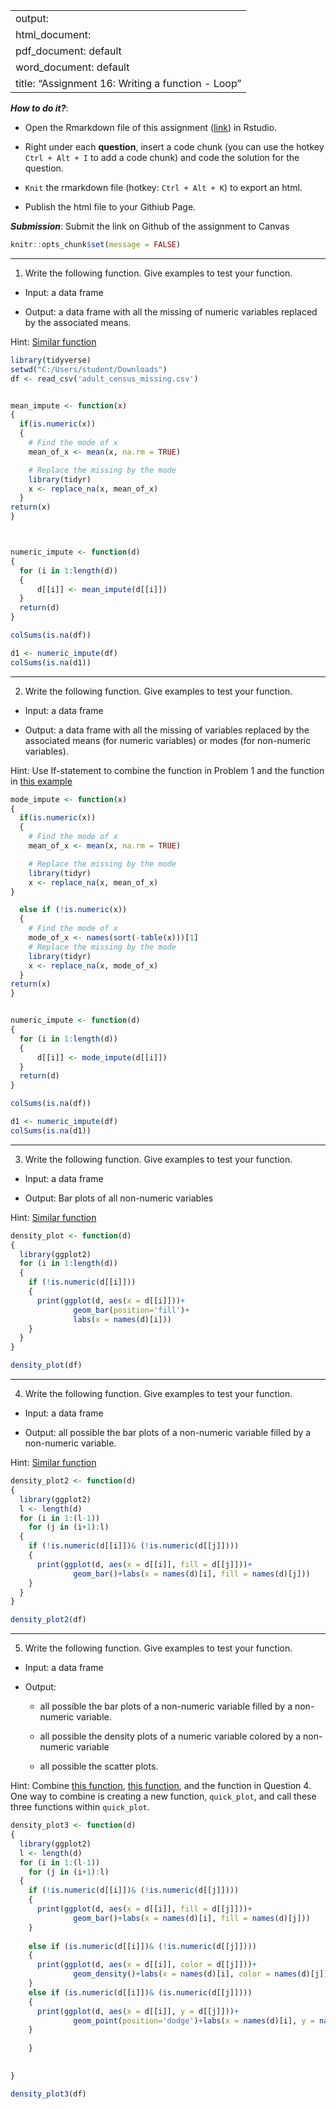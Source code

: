 
---
output: 
  html_document:
  pdf_document: default
  word_document: default
title: "Assignment 16: Writing a function - Loop"
---

***How to do it?***: 

- Open the Rmarkdown file of this assignment ([link](assignment16.Rmd)) in Rstudio. 

- Right under each **question**, insert  a code chunk (you can use the hotkey `Ctrl + Alt + I` to add a code chunk) and code the solution for the question. 

- `Knit` the rmarkdown file (hotkey: `Ctrl + Alt + K`) to export an html.  

-  Publish the html file to your Githiub Page. 

***Submission***: Submit the link on Github of the assignment to Canvas

```r
knitr::opts_chunk$set(message = FALSE)
```

-------

1. Write the following function. Give examples to test your function.

- Input: a data frame

- Output: a data frame with all the missing of numeric variables replaced by the associated means.

Hint: [Similar function](https://bryantstats.github.io/math421/gganimate/18_writing_functions.html#28)
```r
library(tidyverse)
setwd("C:/Users/student/Downloads")
df <- read_csv('adult_census_missing.csv')


mean_impute <- function(x)
{
  if(is.numeric(x))
  {
    # Find the mode of x
    mean_of_x <- mean(x, na.rm = TRUE)

    # Replace the missing by the mode
    library(tidyr)
    x <- replace_na(x, mean_of_x) 
  }
return(x)    
}



numeric_impute <- function(d)
{
  for (i in 1:length(d))
  {
      d[[i]] <- mean_impute(d[[i]])
  }
  return(d)
}

colSums(is.na(df))
```


```r
d1 <- numeric_impute(df)
colSums(is.na(d1))

```

-------

2. Write the following function. Give examples to test your function.

- Input: a data frame

- Output: a data frame with all the missing of variables replaced by the associated means (for numeric variables) or modes (for non-numeric variables).

Hint: Use If-statement to combine the function in Problem 1 and the function in [this example](https://bryantstats.github.io/math421/gganimate/18_writing_functions.html#28)

```r

mode_impute <- function(x)
{
  if(is.numeric(x))
  {
    # Find the mode of x
    mean_of_x <- mean(x, na.rm = TRUE)

    # Replace the missing by the mode
    library(tidyr)
    x <- replace_na(x, mean_of_x) 
}

  else if (!is.numeric(x))
  {
    # Find the mode of x
    mode_of_x <- names(sort(-table(x)))[1]
    # Replace the missing by the mode
    library(tidyr)
    x <- replace_na(x, mode_of_x) 
  }
return(x)    
}


numeric_impute <- function(d)
{
  for (i in 1:length(d))
  {
      d[[i]] <- mode_impute(d[[i]])
  }
  return(d)
}

colSums(is.na(df))
```



```r

d1 <- numeric_impute(df)
colSums(is.na(d1))

```


-------

3. Write the following function. Give examples to test your function.

- Input: a data frame

- Output: Bar plots of all non-numeric variables

Hint: [Similar function](https://bryantstats.github.io/math421/gganimate/18_writing_functions.html#33)

```r




density_plot <- function(d)
{
  library(ggplot2)
  for (i in 1:length(d))
  {
    if (!is.numeric(d[[i]]))
    {
      print(ggplot(d, aes(x = d[[i]]))+ 
              geom_bar(position='fill')+
              labs(x = names(d)[i]))
    }
  }
}

density_plot(df)

```

-------

4. Write the following function. Give examples to test your function.

- Input: a data frame

- Output: all possible the bar plots of a non-numeric variable filled by a non-numeric variable.

Hint: [Similar function](https://bryantstats.github.io/math421/gganimate/18_writing_functions.html#40)
```r

density_plot2 <- function(d)
{
  library(ggplot2)
  l <- length(d)
  for (i in 1:(l-1))
    for (j in (i+1):l)
  {
    if (!is.numeric(d[[i]])& (!is.numeric(d[[j]])))
    {
      print(ggplot(d, aes(x = d[[i]], fill = d[[j]]))+ 
              geom_bar()+labs(x = names(d)[i], fill = names(d)[j]))
    }
  }
}

density_plot2(df)


```

-------

5. Write the following function. Give examples to test your function.

- Input: a data frame

- Output: 

  - all possible the bar plots of a non-numeric variable filled by a non-numeric variable.
  
  - all possible the density plots of a numeric variable colored by a non-numeric variable
  
  - all possible the scatter plots.

Hint: Combine [this function](https://bryantstats.github.io/math421/gganimate/18_writing_functions.html#37), [this function](https://bryantstats.github.io/math421/gganimate/18_writing_functions.html#40), and the function in Question 4. One way to combine is creating a new function, `quick_plot`, and call these three functions within `quick_plot`. 
```r

density_plot3 <- function(d)
{
  library(ggplot2)
  l <- length(d)
  for (i in 1:(l-1))
    for (j in (i+1):l)
  {
    if (!is.numeric(d[[i]])& (!is.numeric(d[[j]])))
    {
      print(ggplot(d, aes(x = d[[i]], fill = d[[j]]))+ 
              geom_bar()+labs(x = names(d)[i], fill = names(d)[j]))
    }
      
    else if (is.numeric(d[[i]])& (!is.numeric(d[[j]])))
    {
      print(ggplot(d, aes(x = d[[i]], color = d[[j]]))+ 
              geom_density()+labs(x = names(d)[i], color = names(d)[j]))
    }
    else if (is.numeric(d[[i]])& (is.numeric(d[[j]])))
    {
      print(ggplot(d, aes(x = d[[i]], y = d[[j]]))+ 
              geom_point(position='dodge')+labs(x = names(d)[i], y = names(d)[j]))
    } 
    
    }
  

}

density_plot3(df)


```

